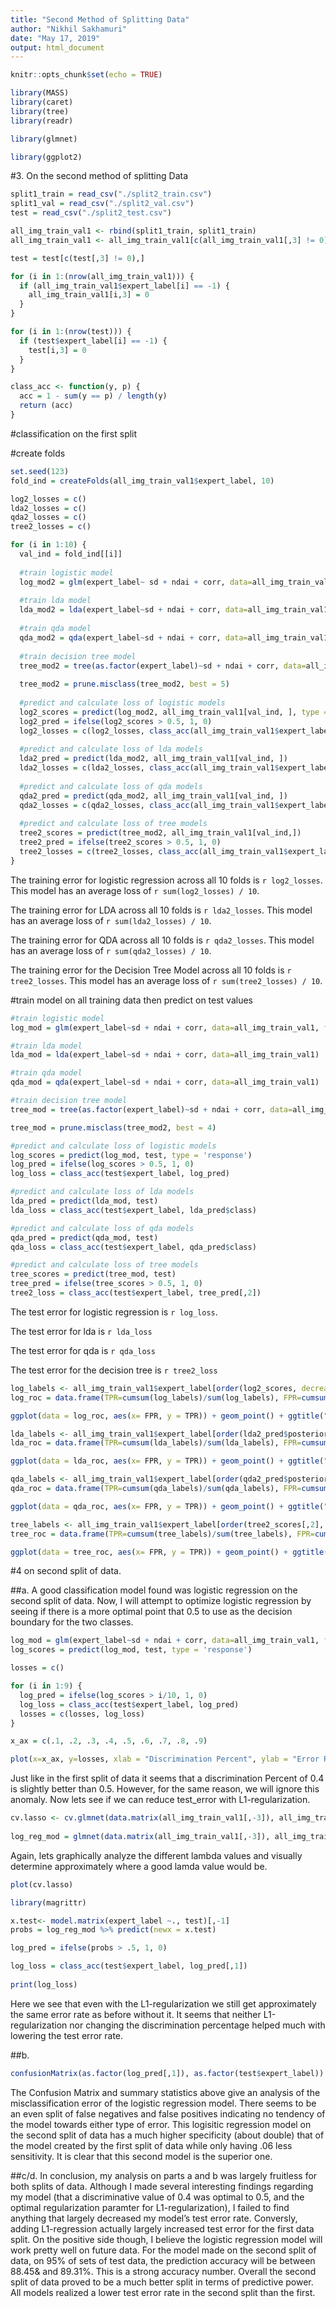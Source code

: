 ---
title: "Second Method of Splitting Data"
author: "Nikhil Sakhamuri"
date: "May 17, 2019"
output: html_document
---

```{r setup, include=FALSE}
knitr::opts_chunk$set(echo = TRUE)
```


```{r}
library(MASS)
library(caret)
library(tree)
library(readr)
```

```{r}
library(glmnet)
```

```{r}
library(ggplot2)
```


#3. On the second method of splitting Data
```{r}
split1_train = read_csv("./split2_train.csv")
split1_val = read_csv("./split2_val.csv")
test = read_csv("./split2_test.csv")
```

```{r}
all_img_train_val1 <- rbind(split1_train, split1_train)
all_img_train_val1 <- all_img_train_val1[c(all_img_train_val1[,3] != 0),]
```

```{r}
test = test[c(test[,3] != 0),]
```

```{r}
for (i in 1:(nrow(all_img_train_val1))) {
  if (all_img_train_val1$expert_label[i] == -1) {
    all_img_train_val1[i,3] = 0
  }
}
```

```{r}
for (i in 1:(nrow(test))) {
  if (test$expert_label[i] == -1) {
    test[i,3] = 0
  }
}
```



```{r}
class_acc <- function(y, p) {
  acc = 1 - sum(y == p) / length(y)
  return (acc)
}
```

#classification on the first split

#create folds
```{r}
set.seed(123)
fold_ind = createFolds(all_img_train_val1$expert_label, 10)
```

```{r}
log2_losses = c()
lda2_losses = c()
qda2_losses = c()
tree2_losses = c()

for (i in 1:10) {
  val_ind = fold_ind[[i]]
  
  #train logistic model
  log_mod2 = glm(expert_label~ sd + ndai + corr, data=all_img_train_val1[-val_ind,], family=binomial)
  
  #train lda model
  lda_mod2 = lda(expert_label~sd + ndai + corr, data=all_img_train_val1[-val_ind,])
  
  #train qda model
  qda_mod2 = qda(expert_label~sd + ndai + corr, data=all_img_train_val1[-val_ind,])
  
  #train decision tree model
  tree_mod2 = tree(as.factor(expert_label)~sd + ndai + corr, data=all_img_train_val1[-val_ind,])
  
  tree_mod2 = prune.misclass(tree_mod2, best = 5)
  
  #predict and calculate loss of logistic models
  log2_scores = predict(log_mod2, all_img_train_val1[val_ind, ], type = 'response')
  log2_pred = ifelse(log2_scores > 0.5, 1, 0)
  log2_losses = c(log2_losses, class_acc(all_img_train_val1$expert_label[val_ind], log2_pred))
  
  #predict and calculate loss of lda models
  lda2_pred = predict(lda_mod2, all_img_train_val1[val_ind, ])
  lda2_losses = c(lda2_losses, class_acc(all_img_train_val1$expert_label[val_ind], lda2_pred$class))
  
  #predict and calculate loss of qda models 
  qda2_pred = predict(qda_mod2, all_img_train_val1[val_ind, ])
  qda2_losses = c(qda2_losses, class_acc(all_img_train_val1$expert_label[val_ind], qda2_pred$class))
  
  #predict and calculate loss of tree models
  tree2_scores = predict(tree_mod2, all_img_train_val1[val_ind,])
  tree2_pred = ifelse(tree2_scores > 0.5, 1, 0)
  tree2_losses = c(tree2_losses, class_acc(all_img_train_val1$expert_label[val_ind], tree2_pred[,2]))
}
```


The training error for logistic regression across all 10 folds is `r log2_losses`. This model has an average loss of `r sum(log2_losses) / 10`.

The training error for LDA across all 10 folds is `r lda2_losses`. This model has an average loss of `r sum(lda2_losses) / 10`.


The training error for QDA across all 10 folds is `r qda2_losses`. This model has an average loss of `r sum(qda2_losses) / 10`.


The training error for the Decision Tree Model across all 10 folds is `r tree2_losses`. This model has an average loss of `r sum(tree2_losses) / 10`.

#train model on all training data then predict on test values
```{r}
#train logistic model
log_mod = glm(expert_label~sd + ndai + corr, data=all_img_train_val1, family=binomial)

#train lda model
lda_mod = lda(expert_label~sd + ndai + corr, data=all_img_train_val1)

#train qda model
qda_mod = qda(expert_label~sd + ndai + corr, data=all_img_train_val1)

#train decision tree model
tree_mod = tree(as.factor(expert_label)~sd + ndai + corr, data=all_img_train_val1)

tree_mod = prune.misclass(tree_mod2, best = 4)

#predict and calculate loss of logistic models
log_scores = predict(log_mod, test, type = 'response')
log_pred = ifelse(log_scores > 0.5, 1, 0)
log_loss = class_acc(test$expert_label, log_pred)

#predict and calculate loss of lda models
lda_pred = predict(lda_mod, test)
lda_loss = class_acc(test$expert_label, lda_pred$class)

#predict and calculate loss of qda models 
qda_pred = predict(qda_mod, test)
qda_loss = class_acc(test$expert_label, qda_pred$class)

#predict and calculate loss of tree models
tree_scores = predict(tree_mod, test)
tree_pred = ifelse(tree_scores > 0.5, 1, 0)
tree2_loss = class_acc(test$expert_label, tree_pred[,2])
```


The test error for logistic regression is `r log_loss`.

The test error for lda is `r lda_loss`

The test error for qda is `r qda_loss`

The test error for the decision tree is `r tree2_loss`


```{r}
log_labels <- all_img_train_val1$expert_label[order(log2_scores, decreasing=TRUE)]
log_roc = data.frame(TPR=cumsum(log_labels)/sum(log_labels), FPR=cumsum(!log_labels)/sum(!log_labels), log_labels)
```

```{r}
ggplot(data = log_roc, aes(x= FPR, y = TPR)) + geom_point() + ggtitle("ROC of Logistic Regression")
```

```{r}
lda_labels <- all_img_train_val1$expert_label[order(lda2_pred$posterior, decreasing=TRUE)]
lda_roc = data.frame(TPR=cumsum(lda_labels)/sum(lda_labels), FPR=cumsum(!lda_labels)/sum(!lda_labels), lda_labels)
```

```{r}
ggplot(data = lda_roc, aes(x= FPR, y = TPR)) + geom_point() + ggtitle("ROC of LDA")
```
```{r}
qda_labels <- all_img_train_val1$expert_label[order(qda2_pred$posterior, decreasing=TRUE)]
qda_roc = data.frame(TPR=cumsum(qda_labels)/sum(qda_labels), FPR=cumsum(!qda_labels)/sum(!qda_labels), qda_labels)
```

```{r}
ggplot(data = qda_roc, aes(x= FPR, y = TPR)) + geom_point() + ggtitle("ROC of QDA")

```



```{r}
tree_labels <- all_img_train_val1$expert_label[order(tree2_scores[,2], decreasing=TRUE)]
tree_roc = data.frame(TPR=cumsum(tree_labels)/sum(tree_labels), FPR=cumsum(!tree_labels)/sum(!tree_labels), tree_labels)
```

```{r}
ggplot(data = tree_roc, aes(x= FPR, y = TPR)) + geom_point() + ggtitle("ROC of Decision Tree")
```


#4 on second split of data. 

##a.
A good classification model found was logistic regression on the second split of data. Now, I will attempt to optimize logistic regression by seeing if there is a more optimal point that 0.5 to use as the decision boundary for the two classes.

```{r}
log_mod = glm(expert_label~sd + ndai + corr, data=all_img_train_val1, family=binomial(link="logit"))
log_scores = predict(log_mod, test, type = 'response')

```

```{r}
losses = c()

for (i in 1:9) {
  log_pred = ifelse(log_scores > i/10, 1, 0)
  log_loss = class_acc(test$expert_label, log_pred)
  losses = c(losses, log_loss)
}

x_ax = c(.1, .2, .3, .4, .5, .6, .7, .8, .9)

plot(x=x_ax, y=losses, xlab = "Discrimination Percent", ylab = "Error Rate")
```
Just like in the first split of data it seems that a discrimination Percent of 0.4 is slightly better than 0.5. However, for the same reason, we will ignore this anomaly. Now lets see if we can reduce test_error with L1-regularization.

```{r}
cv.lasso <- cv.glmnet(data.matrix(all_img_train_val1[,-3]), all_img_train_val1$expert_label, alpha = 1, family = "binomial")
                      
log_reg_mod = glmnet(data.matrix(all_img_train_val1[,-3]), all_img_train_val1$expert_label, family = "binomial", alpha=1, lambda = cv.lasso$lambda.min)
```

Again, lets graphically analyze the different lambda values and visually determine approximately where a good lamda value would be. 

```{r}
plot(cv.lasso)
```

```{r}
library(magrittr)
```

```{r}
x.test<- model.matrix(expert_label ~., test)[,-1]
probs = log_reg_mod %>% predict(newx = x.test)

```

```{r}
log_pred = ifelse(probs > .5, 1, 0)

log_loss = class_acc(test$expert_label, log_pred[,1])
  
print(log_loss)
```
Here we see that even with the L1-regularization we still get approximately the same error rate as before without it. It seems that neither L1-regularization nor changing the discrimination percentage helped much with lowering the test error rate. 

##b.
```{r}
confusionMatrix(as.factor(log_pred[,1]), as.factor(test$expert_label))
```
The Confusion Matrix and summary statistics above give an analysis of the misclassification error of the logistic regression model. There seems to be an even split of false negatives and false positives indicating no tendency of the model towards either type of error. This logisitic regression model on the second split of data has a much higher specificity (about double) that of the model created by the first split of data while only having .06 less sensitivity. It is clear that this second model is the superior one. 


##c/d.
In conclusion, my analysis on parts a and b was largely fruitless for both splits of data. Although I made several interesting findings regarding my model (that a discriminative value of 0.4 was optimal to 0.5, and the optimal regularization paramter for L1-regularization), I failed to find anything that largely decreased my model's test error rate. Conversly, adding L1-regression actually largely increased test error for the first data split. On the positive side though, I believe the logistic regression model will work pretty well on future data. For the model made on the second split of data, on 95% of sets of test data, the prediction accuracy will be between 88.45& and 89.31%. This is a strong accuracy number. Overall the second split of data proved to be a much better split in terms of predictive power. All models realized a lower test error rate in the second split than the first. 
